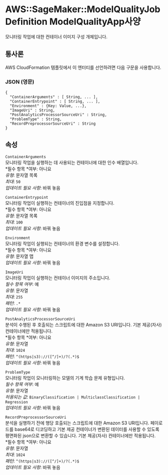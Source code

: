 # AWS::SageMaker::ModelQualityJobDefinition ModelQualityApp사양

모니터링 작업에 대한 컨테이너 이미지 구성 개체입니다.

## 통사론

AWS CloudFormation 템플릿에서 이 엔터티를 선언하려면 다음 구문을 사용합니다.

### JSON (영문)

```
{
  "ContainerArguments" : [ String, ... ],
  "ContainerEntrypoint" : [ String, ... ],
  "Environment" : {Key: Value, ...},
  "ImageUri" : String,
  "PostAnalyticsProcessorSourceUri" : String,
  "ProblemType" : String,
  "RecordPreprocessorSourceUri" : String
}
```

## 속성

`ContainerArguments`  
모니터링 작업을 실행하는 데 사용되는 컨테이너에 대한 인수 배열입니다.  
*필수 항목 *여부: 아니요  
_유형_: 문자열 목록  
_최대_: `50`  
_업데이트 필요 사항_: 바꿔 놓음

`ContainerEntrypoint`  
모니터링 작업이 실행하는 컨테이너의 진입점을 지정합니다.  
*필수 항목 *여부: 아니요  
_유형_: 문자열 목록  
_최대_: `100`  
_업데이트 필요 사항_: 바꿔 놓음

`Environment`  
모니터링 작업이 실행되는 컨테이너의 환경 변수를 설정합니다.  
*필수 항목 *여부: 아니요  
_유형_: 문자열 맵  
_업데이트 필요 사항_: 바꿔 놓음

`ImageUri`  
모니터링 작업이 실행하는 컨테이너 이미지의 주소입니다.  
_필수 항목 여부_: 예  
_유형_: 문자열  
_최대_: `255`  
_패턴_: `.*`  
_업데이트 필요 사항_: 바꿔 놓음

`PostAnalyticsProcessorSourceUri`  
분석이 수행된 후 호출되는 스크립트에 대한 Amazon S3 URI입니다. 기본 제공(자사) 컨테이너에만 적용됩니다.  
*필수 항목 *여부: 아니요  
_유형_: 문자열  
_최대_: `1024`  
_패턴_: `^(https|s3)://([^/]+)/?(.*)$`  
_업데이트 필요 사항_: 바꿔 놓음

`ProblemType`  
모니터링 작업이 모니터링하는 모델의 기계 학습 문제 유형입니다.  
_필수 항목 여부_: 예  
_유형_: 문자열  
_허용되는 값_: `BinaryClassification | MulticlassClassification | Regression`  
_업데이트 필요 사항_: 바꿔 놓음

`RecordPreprocessorSourceUri`  
분석을 실행하기 전에 행당 호출되는 스크립트에 대한 Amazon S3 URI입니다. 페이로드를 base64로 디코딩하고 기본 제공 컨테이너가 변환된 데이터를 사용할 수 있도록 평면화된 json으로 변환할 수 있습니다. 기본 제공(자사) 컨테이너에만 적용됩니다.  
*필수 항목 *여부: 아니요  
_유형_: 문자열  
_최대_: `1024`  
_패턴_: `^(https|s3)://([^/]+)/?(.*)$`  
_업데이트 필요 사항_: 바꿔 놓음
